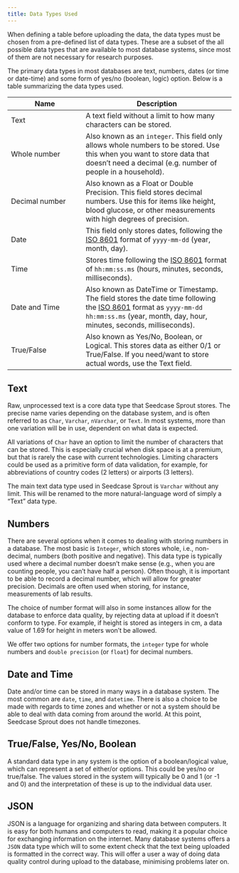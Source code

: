 ```yaml
---
title: Data Types Used
---
```


When defining a table before uploading the data, the data types must be chosen from a pre-defined list of data types. These are a subset of the all possible data types that are available to most database systems, since most of them are not necessary for research purposes.

The primary data types in most databases are text, numbers, dates (or time or date-time) and some form of yes/no (boolean, logic) option. Below is a table summarizing the data types used.

| Name | Description |
|---|------|
| Text  | A text field without a limit to how many characters can be stored. |
| Whole number   | Also known as an `integer`. This field only allows whole numbers to be stored. Use this when you want to store data that doesn't need a decimal (e.g. number of people in a household). |
| Decimal number | Also known as a Float or Double Precision. This field stores decimal numbers. Use this for items like height, blood glucose, or other measurements with high degrees of precision. |
| Date | This field only stores dates, following the [ISO 8601](https://www.iso.org/iso-8601-date-and-time-format.html) format of `yyyy-mm-dd` (year, month, day). |
| Time | Stores time following the [ISO 8601](https://www.iso.org/iso-8601-date-and-time-format.html) format of `hh:mm:ss.ms` (hours, minutes, seconds, milliseconds). |
| Date and Time  |  Also known as DateTime or Timestamp. The field stores the date time following the [ISO 8601](https://www.iso.org/iso-8601-date-and-time-format.html) format as `yyyy-mm-dd hh:mm:ss.ms` (year, month, day, hour, minutes, seconds, milliseconds). |
| True/False  | Also known as Yes/No, Boolean, or Logical. This stores data as either 0/1 or True/False. If you need/want to store actual words, use the Text field. |

<!-- TODO: Keep this hidden for now, decide to add it later. -->
<!--| JSON | This is a specialised data type which will check that the JSON data is correctly formatted on upload. If you do not wish to have such a check carried out then chose Text as the data type, even if you are uploading JSON data. |-->

## Text

Raw, unprocessed text is a core data type that Seedcase Sprout stores. The precise name varies depending on the database system, and is often referred to as `Char`, `Varchar`, `nVarchar`, or `Text`. In most systems, more than one variation will be in use, dependent on what data is expected.

All variations of `Char` have an option to limit the number of characters that can be stored. This is especially crucial when disk space is at a premium, but that is rarely the case with current technologies. Limiting characters could be used as a primitive form of data validation, for example, for abbreviations of country codes (2 letters) or airports (3 letters).

The main text data type used in Seedcase Sprout is `Varchar` without any limit. This will be renamed to the more natural-language word of simply a "Text" data type.

## Numbers

There are several options when it comes to dealing with storing numbers in a database. The most basic is `Integer`, which stores whole, i.e., non-decimal, numbers (both positive and negative). This data type is typically used where a decimal number doesn't make sense (e.g., when you are counting people, you can't have half a person). Often though, it is important to be able to record a decimal number, which will allow for greater precision. Decimals are often used when storing, for instance, measurements of lab results. 

The choice of number format will also in some instances allow for the database to enforce data quality, by rejecting data at upload if it doesn't conform to type. For example, if height is stored as integers in cm, a data value of 1.69 for height in meters won't be allowed.

We offer two options for number formats, the `integer` type for whole numbers and `double precision` (or `float`) for decimal numbers.

## Date and Time

Date and/or time can be stored in many ways in a database system. The most common are `date`, `time`, and `datetime`. There is also a choice to be made with regards to time zones and whether or not a system should be able to deal with data coming from around the world. At this point, Seedcase Sprout does not handle timezones.

## True/False, Yes/No, Boolean

A standard data type in any system is the option of a boolean/logical value, which can represent a set of either/or options. This could be yes/no or true/false. The values stored in the system will typically be 0 and 1 (or -1 and 0) and the interpretation of these is up to the individual data user.

## JSON

JSON is a language for organizing and sharing data between computers. It is easy for both humans and computers to read, making it a popular choice for exchanging information on the internet. Many database systems offers a `JSON` data type which will to some extent check that the text being uploaded is formatted in the correct way. This will offer a user a way of doing data quality control during upload to the database, minimising problems later on.
